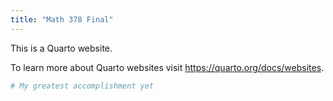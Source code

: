 ```yaml
---
title: "Math 378 Final"
---
```


This is a Quarto website.

To learn more about Quarto websites visit <https://quarto.org/docs/websites>.

```r
# My greatest accomplishment yet
```
